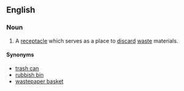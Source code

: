 ==English==

===Noun===
{{en-noun|sg=[[trash]] [[can]]}}

# A [[receptacle]] which serves as a place to [[discard]] [[waste]] materials.

====Synonyms====
*[[trash can]]
*[[rubbish bin]]
*[[wastepaper basket]]